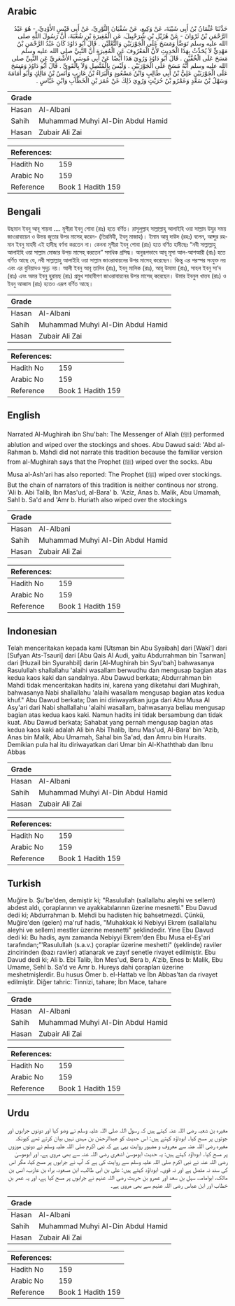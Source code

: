 ## Arabic


<div dir="rtl" lang="ar" style={{fontSize:'larger',backgroundColor:'#f8f9fa',padding:20}}>
حَدَّثَنَا عُثْمَانُ بْنُ أَبِي شَيْبَةَ، عَنْ وَكِيعٍ، عَنْ سُفْيَانَ الثَّوْرِيِّ، عَنْ أَبِي قَيْسٍ الأَوْدِيِّ، - هُوَ عَبْدُ الرَّحْمَنِ بْنُ ثَرْوَانَ - عَنْ هُزَيْلِ بْنِ شُرَحْبِيلَ، عَنِ الْمُغِيرَةِ بْنِ شُعْبَةَ، أَنَّ رَسُولَ اللَّهِ صلى الله عليه وسلم تَوَضَّأَ وَمَسَحَ عَلَى الْجَوْرَبَيْنِ وَالنَّعْلَيْنِ ‏.‏ قَالَ أَبُو دَاوُدَ كَانَ عَبْدُ الرَّحْمَنِ بْنُ مَهْدِيٍّ لاَ يُحَدِّثُ بِهَذَا الْحَدِيثِ لأَنَّ الْمَعْرُوفَ عَنِ الْمُغِيرَةِ أَنَّ النَّبِيَّ صلى الله عليه وسلم مَسَحَ عَلَى الْخُفَّيْنِ ‏.‏ قَالَ أَبُو دَاوُدَ وَرُوِيَ هَذَا أَيْضًا عَنْ أَبِي مُوسَى الأَشْعَرِيِّ عَنِ النَّبِيِّ صلى الله عليه وسلم أَنَّهُ مَسَحَ عَلَى الْجَوْرَبَيْنِ ‏.‏ وَلَيْسَ بِالْمُتَّصِلِ وَلاَ بِالْقَوِيِّ ‏.‏ قَالَ أَبُو دَاوُدَ وَمَسَحَ عَلَى الْجَوْرَبَيْنِ عَلِيُّ بْنُ أَبِي طَالِبٍ وَابْنُ مَسْعُودٍ وَالْبَرَاءُ بْنُ عَازِبٍ وَأَنَسُ بْنُ مَالِكٍ وَأَبُو أُمَامَةَ وَسَهْلُ بْنُ سَعْدٍ وَعَمْرُو بْنُ حُرَيْثٍ وَرُوِيَ ذَلِكَ عَنْ عُمَرَ بْنِ الْخَطَّابِ وَابْنِ عَبَّاسٍ ‏.‏
</div>
<div style={{backgroundColor:'#f8f9fa',padding:20, marginBottom: 10}}><table> <thead> <tr> <th>Grade</th> <th></th> </tr> </thead> <tbody> <tr><td>Hasan</td><td>Al-Albani</td></tr><tr><td>Sahih</td><td>Muhammad Muhyi Al-Din Abdul Hamid</td></tr><tr><td>Hasan</td><td>Zubair Ali Zai</td></tr></tbody></table><table> <thead> <tr> <th>References:</th> <th></th> </tr> </thead> <tbody><tr><td>Hadith No</td><td>159</td></tr><tr><td>Arabic No</td><td>159</td></tr><tr><td>Reference</td><td>Book 1 Hadith 159</td></tr></tbody></table></div>

## Bengali


<div dir="ltr" lang="bn" style={{fontSize:'larger',backgroundColor:'#f8f9fa',padding:20}}>
উছমান ইবনু আবূ শায়বা .... মুগীরা ইবনু শোবা (রাঃ) হতে বর্ণিত। রাসুলুল্লাহ সাল্লাল্লাহু আলাইহি ওয়া সাল্লাম উযু্র সময় জাওরাবায়েন ও উভয় জুতার উপর মাসেহ্ করেন- (তিরমিযী, ইবনু মাজাহ)। ইমাম আবূ দাউদ (রহঃ) বলেন, আব্দুর রহমান ইবনু মাহদী এই হাদীছ বর্ণনা করতেন না। কেননা মূগীরা ইবনু শোবা (রাঃ) হতে বর্ণিত হাদীছেঃ “নবী সাল্লাল্লাহু আলাইহি ওয়া সাল্লাম মোজার উপড় মাসেহ্ করতেন” সমধিক প্রসিদ্ধ। অনুরূপভাবে আবূ মূসা আল-আশআরী (রাঃ) হতে বর্ণিত আছে যে, নবী সাল্লাল্লাহু আলাইহি ওয়া সাল্লাম জাওরাবায়নের উপর মাসেহ্ করেছেন। কিন্তু এর পরস্পর সংযুক্ত নয় এবং এর বুনিয়াদও সুদৃঢ় নয়। আলী ইবনু আবূ তালিব (রাঃ), ইবনু মালিক (রাঃ), আবূ উমামা (রাঃ), সাহল ইবনু সা’দ (রাঃ) এবং অমর ইবনু হুরায়ছ (রাঃ) প্রমুখ সাহাবীগণ জাওরাবায়নের উপর মাসেহ্ করেছেন। উমার ইবনুল খাত্তব (রাঃ) ও ইবনু আব্বাস (রাঃ) হতেও এরূপ বর্ণিত আছে।
</div>
<div style={{backgroundColor:'#f8f9fa',padding:20, marginBottom: 10}}><table> <thead> <tr> <th>Grade</th> <th></th> </tr> </thead> <tbody> <tr><td>Hasan</td><td>Al-Albani</td></tr><tr><td>Sahih</td><td>Muhammad Muhyi Al-Din Abdul Hamid</td></tr><tr><td>Hasan</td><td>Zubair Ali Zai</td></tr></tbody></table><table> <thead> <tr> <th>References:</th> <th></th> </tr> </thead> <tbody><tr><td>Hadith No</td><td>159</td></tr><tr><td>Arabic No</td><td>159</td></tr><tr><td>Reference</td><td>Book 1 Hadith 159</td></tr></tbody></table></div>

## English


<div dir="ltr" lang="en" style={{fontSize:'larger',backgroundColor:'#f8f9fa',padding:20}}>
Narrated Al-Mughirah ibn Shu'bah: The Messenger of Allah (ﷺ) performed ablution and wiped over the stockings and shoes. Abu Dawud said: 'Abd al-Rahman b. Mahdi did not narrate this tradition because the familiar version from al-Mughirah says that the Prophet (ﷺ) wiped over the socks. Abu Musa al-Ash'ari has also reported: The Prophet (ﷺ) wiped over stockings. But the chain of narrators of this tradition is neither continous nor strong. 'Ali b. Abi Talib, Ibn Mas'ud, al-Bara' b. 'Aziz, Anas b. Malik, Abu Umamah, Sahl b. Sa'd and 'Amr b. Huriath also wiped over the stockings
</div>
<div style={{backgroundColor:'#f8f9fa',padding:20, marginBottom: 10}}><table> <thead> <tr> <th>Grade</th> <th></th> </tr> </thead> <tbody> <tr><td>Hasan</td><td>Al-Albani</td></tr><tr><td>Sahih</td><td>Muhammad Muhyi Al-Din Abdul Hamid</td></tr><tr><td>Hasan</td><td>Zubair Ali Zai</td></tr></tbody></table><table> <thead> <tr> <th>References:</th> <th></th> </tr> </thead> <tbody><tr><td>Hadith No</td><td>159</td></tr><tr><td>Arabic No</td><td>159</td></tr><tr><td>Reference</td><td>Book 1 Hadith 159</td></tr></tbody></table></div>

## Indonesian


<div dir="ltr" lang="id" style={{fontSize:'larger',backgroundColor:'#f8f9fa',padding:20}}>
Telah menceritakan kepada kami [Utsman bin Abu Syaibah] dari [Waki'] dari [Sufyan Ats-Tsauri] dari [Abu Qais Al Audi, yaitu Abdurrahman bin Tsarwan] dari [Huzail bin Syurahbil] darin [Al-Mughirah bin Syu'bah] bahwasanya Rasulullah shallallahu 'alaihi wasallam berwudhu dan mengusap bagian atas kedua kaos kaki dan sandalnya. Abu Dawud berkata; Abdurrahman bin Mahdi tidak menceritakan hadits ini, karena yang diketahui dari Mughirah, bahwasanya Nabi shallallahu 'alaihi wasallam mengusap bagian atas kedua khuf." Abu Dawud berkata; Dan ini diriwayatkan juga dari Abu Musa Al Asy'ari dari Nabi shallallahu 'alaihi wasallam, bahwasanya beliau mengusap bagian atas kedua kaos kaki. Namun hadits ini tidak bersambung dan tidak kuat. Abu Dawud berkata; Sahabat yang pernah mengusap bagian atas kedua kaos kaki adalah Ali bin Abi Thalib, Ibnu Mas'ud, Al-Bara' bin 'Azib, Anas bin Malik, Abu Umamah, Sahal bin Sa'ad, dan Amru bin Huraits. Demikian pula hal itu diriwayatkan dari Umar bin Al-Khaththab dan Ibnu Abbas
</div>
<div style={{backgroundColor:'#f8f9fa',padding:20, marginBottom: 10}}><table> <thead> <tr> <th>Grade</th> <th></th> </tr> </thead> <tbody> <tr><td>Hasan</td><td>Al-Albani</td></tr><tr><td>Sahih</td><td>Muhammad Muhyi Al-Din Abdul Hamid</td></tr><tr><td>Hasan</td><td>Zubair Ali Zai</td></tr></tbody></table><table> <thead> <tr> <th>References:</th> <th></th> </tr> </thead> <tbody><tr><td>Hadith No</td><td>159</td></tr><tr><td>Arabic No</td><td>159</td></tr><tr><td>Reference</td><td>Book 1 Hadith 159</td></tr></tbody></table></div>

## Turkish


<div dir="ltr" lang="tr" style={{fontSize:'larger',backgroundColor:'#f8f9fa',padding:20}}>
Muğire b. Şu'be'den, demiştir ki; "Rasulullah (sallallahu aleyhi ve sellem) abdest aldı, çoraplarının ve ayakkabılarının üzerine mesnetti." Ebu Davud dedi ki; Abdurrahman b. Mehdi bu hadisten hiç bahsetmezdi. Çünkü, Muğire'den (gelen) ma'ruf hadis, "Muhakkak ki Nebiyyi Ekrem (sallallahu aleyhi ve sellem) mestler üzerine mesnetti" şeklindedir. Yine Ebu Davud dedi ki: Bu hadis, aynı zamanda Nebiyyi Ekrem'den Ebu Musa el-Eş'ari tarafından;”'Rasulullah (s.a.v.) çoraplar üzerine meshetti" (şeklinde) raviler zincirinden (bazı raviler) atlanarak ve zayıf senetle rivayet edilmiştir. Ebu Davud dedi ki; Ali b. Ebi Talib, İbn Mes'ud, Bera b, A'zib, Enes b: Malik, Ebu Umame, Sehl b. Sa'd ve Amr b. Hureys dahi çorapları üzerine meshetmişlerdir. Bu husus Ömer b. el-Hattab ve İbn Abbas'tan da rivayet edilmiştir. Diğer tahric: Tinnizi, tahare; İbn Mace, tahare
</div>
<div style={{backgroundColor:'#f8f9fa',padding:20, marginBottom: 10}}><table> <thead> <tr> <th>Grade</th> <th></th> </tr> </thead> <tbody> <tr><td>Hasan</td><td>Al-Albani</td></tr><tr><td>Sahih</td><td>Muhammad Muhyi Al-Din Abdul Hamid</td></tr><tr><td>Hasan</td><td>Zubair Ali Zai</td></tr></tbody></table><table> <thead> <tr> <th>References:</th> <th></th> </tr> </thead> <tbody><tr><td>Hadith No</td><td>159</td></tr><tr><td>Arabic No</td><td>159</td></tr><tr><td>Reference</td><td>Book 1 Hadith 159</td></tr></tbody></table></div>

## Urdu


<div dir="rtl" lang="ur" style={{fontSize:'larger',backgroundColor:'#f8f9fa',padding:20}}>
مغیرہ بن شعبہ رضی اللہ عنہ کہتے ہیں کہ رسول اللہ صلی اللہ علیہ وسلم نے وضو کیا اور دونوں جرابوں اور جوتوں پر مسح کیا۔ ابوداؤد کہتے ہیں: اس حدیث کو عبدالرحمٰن بن مہدی نہیں بیان کرتے تھے کیونکہ مغیرہ رضی اللہ عنہ سے معروف و مشہور روایت یہی ہے کہ نبی اکرم صلی اللہ علیہ وسلم نے دونوں موزوں پر مسح کیا۔ ابوداؤد کہتے ہیں: یہ حدیث ابوموسیٰ اشعری رضی اللہ عنہ سے بھی مروی ہے، اور ابوموسیٰ رضی اللہ عنہ نے نبی اکرم صلی اللہ علیہ وسلم سے روایت کی ہے کہ آپ نے جرابوں پر مسح کیا، مگر اس کی سند نہ متصل ہے اور نہ قوی۔ ابوداؤد کہتے ہیں: علی بن ابی طالب، ابن مسعود، براء بن عازب، انس بن مالک، ابوامامہ، سہل بن سعد اور عمرو بن حریث رضی اللہ عنہم نے جرابوں پر مسح کیا ہے، اور یہ عمر بن خطاب اور ابن عباس رضی اللہ عنہم سے بھی مروی ہے۔
</div>
<div style={{backgroundColor:'#f8f9fa',padding:20, marginBottom: 10}}><table> <thead> <tr> <th>Grade</th> <th></th> </tr> </thead> <tbody> <tr><td>Hasan</td><td>Al-Albani</td></tr><tr><td>Sahih</td><td>Muhammad Muhyi Al-Din Abdul Hamid</td></tr><tr><td>Hasan</td><td>Zubair Ali Zai</td></tr></tbody></table><table> <thead> <tr> <th>References:</th> <th></th> </tr> </thead> <tbody><tr><td>Hadith No</td><td>159</td></tr><tr><td>Arabic No</td><td>159</td></tr><tr><td>Reference</td><td>Book 1 Hadith 159</td></tr></tbody></table></div>